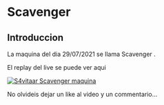 # Scavenger {-}

## Introduccion {-}

La maquina del dia 29/07/2021 se llama Scavenger
.

El replay del live se puede ver aqui

[![S4vitaar Scavenger maquina](https://img.youtube.com/vi/U5QLCweacCY/0.jpg)](https://www.youtube.com/watch?v=U5QLCweacCY)

No olvideis dejar un like al video y un commentario...
